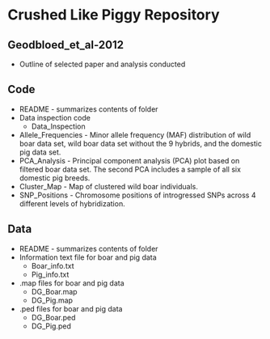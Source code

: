 # Crushed Like Piggy Repository 
## Geodbloed_et_al-2012
  * Outline of selected paper and analysis conducted
  
## Code 
  * README - summarizes contents of folder
  * Data inspection code
    * Data_Inspection
  * Allele_Frequencies - Minor allele frequency (MAF) distribution of wild boar data set, wild boar data set without the 9 hybrids, and the domestic pig data set.
  * PCA_Analysis - Principal component analysis (PCA) plot based on filtered boar data set. The second PCA includes a sample of all six domestic pig breeds.
  * Cluster_Map - Map of clustered wild boar individuals.
  * SNP_Positions - Chromosome positions of introgressed SNPs across 4 different levels of hybridization.
  
## Data
  * README - summarizes contents of folder
  * Information text file for boar and pig data
    * Boar_info.txt
    * Pig_info.txt
  * .map files for boar and pig data
    * DG_Boar.map
    * DG_Pig.map
  * .ped files for boar and pig data
    * DG_Boar.ped
    * DG_Pig.ped


